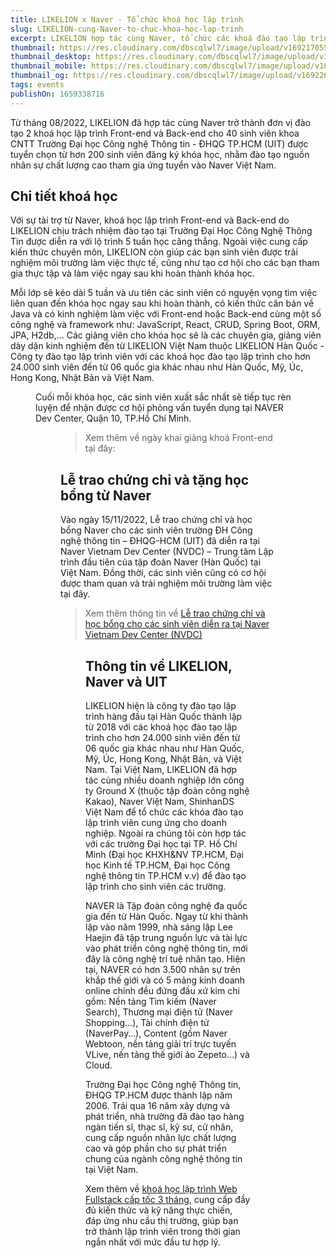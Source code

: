 ```yaml
---
title: LIKELION x Naver - Tổ chức khoá học lập trình
slug: LIKELION-cung-Naver-to-chuc-khoa-hoc-lap-trinh
excerpt: LIKELION hợp tác cùng Naver, tổ chức các khoá đào tạo lập trình Front-end và Back-end cho sinh viên khoa CNTT, Trường Đại học CNTT TP.HCM
thumbnail: https://res.cloudinary.com/dbscqlwl7/image/upload/v1692170555/blogs/LIKELION-cung-Naver-to-chuc-khoa-hoc-lap-trinh/Naver_Thumbnail_e6mxdf.png
thumbnail_desktop: https://res.cloudinary.com/dbscqlwl7/image/upload/v1692170555/blogs/LIKELION-cung-Naver-to-chuc-khoa-hoc-lap-trinh/Naver_Desktop_whskih.png
thumbnail_mobile: https://res.cloudinary.com/dbscqlwl7/image/upload/v1692170555/blogs/LIKELION-cung-Naver-to-chuc-khoa-hoc-lap-trinh/Naver_Mobile_i6luth.png
thumbnail_og: https://res.cloudinary.com/dbscqlwl7/image/upload/v1692263272/blogs/LIKELION-cung-Naver-to-chuc-khoa-hoc-lap-trinh/Naver_Thumbnail_Social_ftwfav.png
tags: events
publishOn: 1659338716
---
```


Từ tháng 08/2022, LIKELION đã hợp tác cùng Naver trở thành đơn vị đào tạo 2 khoá học lập trình Front-end và Back-end cho 40 sinh viên khoa CNTT Trường Đại học Công nghệ Thông tin - ĐHQG TP.HCM (UIT) được tuyển chọn từ hơn 200 sinh viên đăng ký khóa học, nhằm đào tạo nguồn nhân sự chất lượng cao tham gia ứng tuyển vào Naver Việt Nam.

## Chi tiết khoá học

Với sự tài trợ từ Naver, khoá học lập trình Front-end và Back-end do LIKELION chịu trách nhiệm đào tạo tại Trường Đại Học Công Nghệ Thông Tin được diễn ra với lộ trình 5 tuần học căng thẳng. Ngoài việc cung cấp kiến thức chuyên môn, LIKELION còn giúp các bạn sinh viên được trải nghiệm môi trường làm việc thực tế, cũng như tạo cơ hội cho các bạn tham gia thực tập và làm việc ngay sau khi hoàn thành khóa học.

Mỗi lớp sẽ kéo dài 5 tuần và ưu tiên các sinh viên có nguyện vọng tìm việc liên quan đến khóa học ngay sau khi hoàn thành, có kiến thức căn bản về Java và có kinh nghiệm làm việc với Front-end hoặc Back-end cùng một số công nghệ và framework như: JavaScript, React, CRUD, Spring Boot, ORM, JPA, H2db,… Các giảng viên cho khóa học sẽ là các chuyên gia, giảng viên dày dặn kinh nghiệm đến từ LIKELION Việt Nam thuộc LIKELION Hàn Quốc - Công ty đào tạo lập trình viên với các khoá học đào tạo lập trình cho hơn 24.000 sinh viên đến từ 06 quốc gia khác nhau như Hàn Quốc, Mỹ, Úc, Hong Kong, Nhật Bản và Việt Nam.

<Figure
  imageUrl="https://res.cloudinary.com/dbscqlwl7/image/upload/v1692170555/blogs/LIKELION-cung-Naver-to-chuc-khoa-hoc-lap-trinh/Naver_2_bvmhko.jpg"
  caption="Một buổi học lớp Front-end với giảng viên LIKELION tại NAVER"
/>

Cuối mỗi khóa học, các sinh viên xuất sắc nhất sẽ tiếp tục rèn luyện để nhận được cơ hội phỏng vấn tuyển dụng tại NAVER Dev Center, Quận 10, TP.Hồ Chí Minh.

<Figure
  imageUrl="https://res.cloudinary.com/dbscqlwl7/image/upload/v1692170555/blogs/LIKELION-cung-Naver-to-chuc-khoa-hoc-lap-trinh/Naver_3_wzhaib.jpg"
  caption="Hình ảnh các bạn sinh viên IT trường ĐH Công nghệ thông tin (UIT) tham gia khoá học"
/>

> Xem thêm về ngày khai giảng khoá Front-end tại đây:

<YoutubeVideo youtubeId="HZO2vHJRWfg" />

## Lễ trao chứng chỉ và tặng học bổng từ Naver

Vào ngày 15/11/2022, Lễ trao chứng chỉ và học bổng Naver cho các sinh viên trường ĐH Công nghệ thông tin – ĐHQG-HCM (UIT) đã diễn ra tại Naver Vietnam Dev Center (NVDC) – Trung tâm Lập trình đầu tiên của tập đoàn Naver (Hàn Quốc) tại Việt Nam. Đồng thời, các sinh viên cũng có cơ hội được tham quan và trải nghiệm môi trường làm việc tại đây.

> Xem thêm thông tin về [Lễ trao chứng chỉ và học bổng cho các sinh viên diễn ra tại Naver Vietnam Dev Center (NVDC)](https://thanhnien.vn/sinh-vien-thanh-nhan-vien-moi-trong-ngay-nhan-chung-chi-lap-trinh-tai-doanh-nghiep-1851522187.htm)

<Figure
  imageUrl="https://res.cloudinary.com/dbscqlwl7/image/upload/v1692170555/blogs/LIKELION-cung-Naver-to-chuc-khoa-hoc-lap-trinh/Naver_1_vsthja.jpg"
  caption="Lễ trao chứng chỉ và học bổng cho các học viên vào ngày 15/11/2022"
/>

## **Thông tin về LIKELION, Naver và UIT**

LIKELION hiện là công ty đào tạo lập trình hàng đầu tại Hàn Quốc thành lập từ 2018 với các khoá học đào tạo lập trình cho hơn 24.000 sinh viên đến từ 06 quốc gia khác nhau như Hàn Quốc, Mỹ, Úc, Hong Kong, Nhật Bản, và Việt Nam. Tại Việt Nam, LIKELION đã hợp tác cùng nhiều doanh nghiệp lớn công ty Ground X (thuộc tập đoàn công nghệ Kakao), Naver Việt Nam, ShinhanDS Việt Nam để tổ chức các khóa đào tạo lập trình viên cung ứng cho doanh nghiệp. Ngoài ra chúng tôi còn hợp tác với các trường Đại học tại TP. Hồ Chí Minh (Đại học KHXH&NV TP.HCM, Đại học Kinh tế TP.HCM, Đại học Công nghệ thông tin TP.HCM v.v) để đào tạo lập trình cho sinh viên các trường.

NAVER là Tập đoàn công nghệ đa quốc gia đến từ Hàn Quốc. Ngay từ khi thành lập vào năm 1999, nhà sáng lập Lee Haejin đã tập trung nguồn lực và tài lực vào phát triển công nghệ thông tin, mới đây là công nghệ trí tuệ nhân tạo. Hiện tại, NAVER có hơn 3.500 nhân sự trên khắp thế giới và có 5 mảng kinh doanh online chính đều đứng đầu xứ kim chi gồm: Nền tảng Tìm kiếm (Naver Search), Thương mại điện tử (Naver Shopping…), Tài chính điện tử (NaverPay…), Content (gồm Naver Webtoon, nền tảng giải trí trực tuyến VLive, nền tảng thế giới ảo Zepeto…) và Cloud.

Trường Đại học Công nghệ Thông tin, ĐHQG TP.HCM được thành lập năm 2006. Trải qua 16 năm xây dựng và phát triển, nhà trường đã đào tạo hàng ngàn tiến sĩ, thạc sĩ, kỹ sư, cử nhân, cung cấp nguồn nhân lực chất lượng cao và góp phần cho sự phát triển chung của ngành công nghệ thông tin tại Việt Nam.

Xem thêm về [khoá học lập trình Web Fullstack cấp tốc 3 tháng](https://www.likelion.edu.vn/courses/khoa-hoc-lap-trinh-web-fullstack), cung cấp đầy đủ kiến thức và kỹ năng thực chiến, đáp ứng nhu cầu thị trường, giúp bạn trở thành lập trình viên trong thời gian ngắn nhất với mức đầu tư hợp lý.
